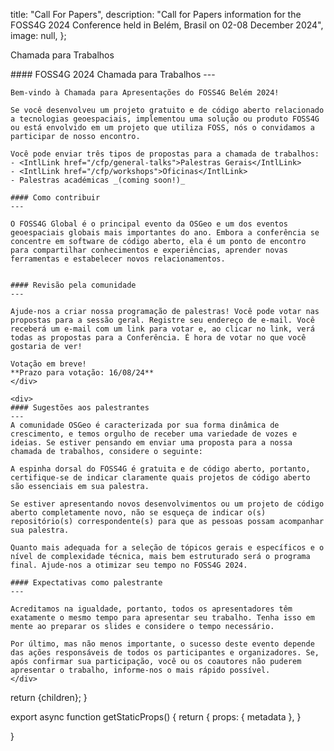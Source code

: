 
  title: "Call For Papers",
  description: "Call for Papers information for the FOSS4G 2024 Conference held in Belém, Brasil on 02-08 December 2024",
  image: null,
};

<Heading bubble>Chamada para Trabalhos</Heading>

<div className="grid space-y-4 mt-4">
  <div className="grid md:grid-cols-2 gap-4">  
    <div className="">
    #### FOSS4G 2024 Chamada para Trabalhos
    ---

    Bem-vindo à Chamada para Apresentações do FOSS4G Belém 2024!

    Se você desenvolveu um projeto gratuito e de código aberto relacionado a tecnologias geoespaciais, implementou uma solução ou produto FOSS4G ou está envolvido em um projeto que utiliza FOSS, nós o convidamos a participar de nosso encontro.

    Você pode enviar três tipos de propostas para a chamada de trabalhos:
    - <IntlLink href="/cfp/general-talks">Palestras Gerais</IntlLink>
    - <IntlLink href="/cfp/workshops">Oficinas</IntlLink>
    - Palestras académicas _(coming soon!)_

    #### Como contribuir
    ---

    O FOSS4G Global é o principal evento da OSGeo e um dos eventos geoespaciais globais mais importantes do ano. Embora a conferência se concentre em software de código aberto, ela é um ponto de encontro para compartilhar conhecimentos e experiências, aprender novas ferramentas e estabelecer novos relacionamentos.


    #### Revisão pela comunidade
    ---

    Ajude-nos a criar nossa programação de palestras! Você pode votar nas propostas para a sessão geral. Registre seu endereço de e-mail. Você receberá um e-mail com um link para votar e, ao clicar no link, verá todas as propostas para a Conferência. É hora de votar no que você gostaria de ver!

    Votação em breve!
    **Prazo para votação: 16/08/24**
    </div>

    <div>
    #### Sugestões aos palestrantes
    ---
    A comunidade OSGeo é caracterizada por sua forma dinâmica de crescimento, e temos orgulho de receber uma variedade de vozes e ideias. Se estiver pensando em enviar uma proposta para a nossa chamada de trabalhos, considere o seguinte:

    A espinha dorsal do FOSS4G é gratuita e de código aberto, portanto, certifique-se de indicar claramente quais projetos de código aberto são essenciais em sua palestra.

    Se estiver apresentando novos desenvolvimentos ou um projeto de código aberto completamente novo, não se esqueça de indicar o(s) repositório(s) correspondente(s) para que as pessoas possam acompanhar sua palestra.

    Quanto mais adequada for a seleção de tópicos gerais e específicos e o nível de complexidade técnica, mais bem estruturado será o programa final. Ajude-nos a otimizar seu tempo no FOSS4G 2024.

    #### Expectativas como palestrante
    ---

    Acreditamos na igualdade, portanto, todos os apresentadores têm exatamente o mesmo tempo para apresentar seu trabalho. Tenha isso em mente ao preparar os slides e considere o tempo necessário.

    Por último, mas não menos importante, o sucesso deste evento depende das ações responsáveis de todos os participantes e organizadores. Se, após confirmar sua participação, você ou os coautores não puderem apresentar o trabalho, informe-nos o mais rápido possível.
    </div>

  </div>
</div>


  return <MdxLayout metadata={metadata}>{children}</MdxLayout>;
}

export async function getStaticProps() {
  return {
    props: {
      metadata
    },
  }

}
